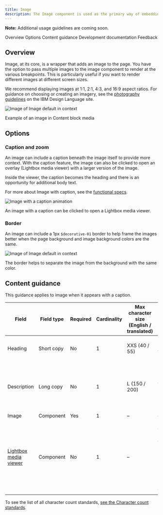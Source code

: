 ```yaml
---
title: Image
description: The Image component is used as the primary way of embedding images on pages.
---
```



<ComponentDescription name="Image" type="ui" />

<InlineNotification>

**Note:** Additional usage guidelines are coming soon.

</InlineNotification>

<CardGroup>
  <MiniCard
    title="Image design spec"
    href="https://ibm.ent.box.com/folder/94834513317?s=zaofzs8ssrfbkgker2lqxyvdnbpxvsly"
  />
  <MiniCard
    title="Image functional spec"
    href="https://github.com/carbon-design-system/carbon-for-ibm-dotcom-website/wiki/Image"
  />
</CardGroup>

<AnchorLinks>
<AnchorLink>Overview</AnchorLink>
<AnchorLink>Options</AnchorLink>
<AnchorLink>Content guidance</AnchorLink>
<AnchorLink>Development documentation</AnchorLink>
<AnchorLink>Feedback</AnchorLink>

</AnchorLinks>

## Overview

Image, at its core, is a wrapper that adds an image to the page. You have the option to pass multiple images to the image component to render at the various breakpoints. This is particularly useful if you want to render different images at different screen sizes.

We recommend displaying images at 1:1, 2:1, 4:3, and 16:9 aspect ratios. For guidance on choosing or creating an imagery, see the <a href="https://www.ibm.com/design/language/photography/overview" target="_blank">photography guidelines</a> on the IBM Design Language site. 

<Row>
<Column colMd={8} colLg={8}>

![Image of Image default in context](../../images/component/image/image-overview-default.jpg)
 <Caption>Example of an image in Content block media</Caption>

</Column>
</Row>

## Options

### Caption and zoom

<CardGroup>
  <MiniCard
    title="Image with caption design spec"
    href="https://ibm.ent.box.com/folder/109643123498?s=mclmewshqcme7g6gykepok78rm882a0j"
  />
  <MiniCard
    title="Image with caption functional spec"
    href="https://github.com/carbon-design-system/carbon-for-ibm-dotcom-website/wiki/Image-with-caption"
  />
</CardGroup>

An image can include a caption beneath the image itself to provide more context. With the caption feature, the image can also be clicked to open an overlay (Lightbox media viewer) with a larger version of the image. 

Inside the viewer, the caption becomes the heading and there is an opportunity for additional body text.

For more about Image with caption, see the <a href="https://github.com/carbon-design-system/carbon-for-ibm-dotcom-website/wiki/Image-with-caption" target="_blank">functional specs</a>.

<Row>
<Column colMd={8} colLg={8}>

![Image with a caption animation](../../images/component/image/image-options-border.jpg)

</Column>
</Row>
<Caption>An image with a caption can be clicked to open a Lightbox media viewer.</Caption>

### Border

An image can include a 1px `$decorative-01` border to help frame the images better when the page background and image background colors are the same.

<Row>
<Column colMd={8} colLg={8}>

![Image of Image default in context](../../images/component/image/image-options-border.jpg)

</Column>
</Row>
<Caption>The border helps to separate the image from the background with the same color.</Caption>

## Content guidance
This guidance applies to image when it appears with a caption.

| Field                                                                                                             | Field type | Required | Cardinality | Max character size <br/>(English / translated) | Notes                                                                                                           |
| ----------------------------------------------------------------------------------------------------------------- | ---------- | -------- | ----------- | ---------------------------------------------- | --------------------------------------------------------------------------------------------------------------- |
| Heading                                                                                                           | Short copy | No      | 1           | XXS (40 / 55)                                  | If including a caption, this field is required.                                                                             |
| Description                                                                                                       | Long copy  | No       | 1           | L (150 / 200)                                  | This is only shown in the lightbox media viewer (if enabled)                                                                |
| Image                                 | Component  | Yes      | 1           | –                                              | –                                                                                                               |
| [Lightbox media viewer](https://www.ibm.com/standards/carbon/components/lightbox-media-viewer) | Component  | No       | 1           | –                                              | If enabled, the user can view the image, heading, and description in the lightbox modal by selecting the image. |

To see the list of all character count standards, <a href="https://github.com/carbon-design-system/carbon-for-ibm-dotcom-website/wiki/Character-count-standards" target="_blank" rel="noreferrer">see the Character count standards</a>.

<ComponentFooter name="Image" type="ui" />
